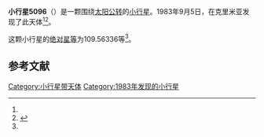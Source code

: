 {{Infobox planet
| bgcolour = #FFFFC0
| name = 5096 Luzin
| symbol = 
| image = 
| caption = 
| discovery = yes
| discovery_ref = 
| discoverer = {{link-en|柳德米拉·瓦斯列娜·朱然勒娃|Lyudmila Vasilyevna Zhuravleva}}
| discovery_site = [[克里米亚|克里米亚]] 
| discovered = 1983年9月5日
| designations = yes
| mp_name = 
| named_after = 
| alt_names = 1983 RC5/ 1972 TH / 1981 CO / 1985 FA1 / 1985 GZ1 / 1990 SK16
| mp_category = [[主带小行星|主带小行星]]
| orbit_ref = <ref name="a">[http://ssd.jpl.nasa.gov/sbdb.cgi?sstr=5096 5096 Luzin] {{Wayback|url=http://ssd.jpl.nasa.gov/sbdb.cgi?sstr=5096 |date=20201124011827 }}，小行星數據庫瀏覽器（JPL Small-Body Database Browser）－[[美国国家航空航天局|美国国家航空航天局]]喷气推进实验室</ref>
| epoch = 2456400.5 (2013年4月18日更新)
| aphelion = {{convert|2.7031636|AU|km|3|abbr=on|lk=out}}
| perihelion = {{convert|2.0000874|AU|km|3|abbr=on}}
| semimajor = {{convert|2.3516255|AU|km|3|abbr=on}}
| eccentricity = 0.1494873
| period = 1317.196795 [[日|日]]<br />3.61[[儒略年|儒略年]]
| avg_speed = 
| inclination = 7.24875
| asc_node = 323.46218
| mean_anomaly = 
| arg_peri = 109.56336
| satellites = 
| physical_characteristics = yes
| dimensions = 
| mass = 
| density = 
| surface_grav = 
| escape_velocity = 
| sidereal_day = 
| axial_tilt = 
| pole_ecliptic_lat = 
| pole_ecliptic_lon = 
| albedo = 
| temperatures= 
| temp_name1 = 
| mean_temp_1 = 
| max_temp_1 = 
| temp_name2 = 
| max_temp_2 = 
| spectral_type = 
| abs_magnitude = 109.56336
}}

'''小行星5096'''（{{lang-en|5096 Luzin}}）是一颗围绕[[太阳|太阳]][[公转|公转]]的[[小行星|小行星]]。1983年9月5日，{{link-en|柳德米拉·瓦斯列娜·朱然勒娃|Lyudmila Vasilyevna Zhuravleva}}在克里米亚发现了此天体<ref name="a" /><ref>{{cite news|title=小行星列表|url=http://cfa-www.harvard.edu/iau/lists/NumberedMPs.txt|accessdate=2013-07-08|newspaper=哈佛大学|archive-date=2008-05-17|archive-url=https://web.archive.org/web/20080517010638/http://cfa-www.harvard.edu/iau/lists/NumberedMPs.txt|dead-url=no}}</ref>。

这颗小行星的[[绝对星等|绝对星等]]为109.56336等<ref name="a" />。

==参考文献==
{{reflist}}
{{Minor Planet Number|[[小行星5095|小行星5095]]|[[小行星5097|小行星5097]]}}

{{小天体}}

[[Category:小行星带天体|Category:小行星带天体]]
[[Category:1983年发现的小行星|Category:1983年发现的小行星]]

{{asteroid-stub}}